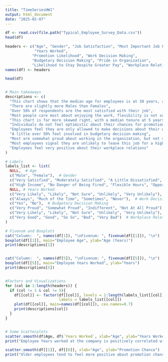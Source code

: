 ```yaml
---
title: "TimeSeriesHW1"
output: html_document
date: "2025-02-07"
---
```


```r
df <- read.csv(file.path("Typical_Employee_Survey_Data.csv"))
head(df)

headers <- c("Age", "Gender", "Job Satisfaction", "Most Important Job Factor", 
             "Years Worked", 
            "Promotion Likelihood", "Work Decision Making", 
            "Budgetary Decision Making", "Pride in Organization", 
            "Likelihood to Stay Despite Greater Pay", "Workplace Relations")
names(df) <- headers            

head(df)


# Main takeaways
descriptions <- c(
  "This chart shows that the median age for employees is at 38 years, and shows little skew except for some outliers in the 60s range",
  "There are slightly more Males than Females",
  "Over 50% of respondents are the most satisfied with their job",
  "Most people care most about enjoying the work, flexibility is not so important",
  "This chart is far more skewed right, with a median tenure at 5 years, but many employees who have worked far longer, including for over 50 years",
  "Individuals do not feel optimistic about their chances for promotion",
  "Employees feel they are only allowed to make decisions about their work moderately",
  "A little over 50% feel involved in budgetary decision making",
  "Most are somewhat proud about working in the organization, but not very proud",
  "Most employees signal they are unlikely to leave this job for a higher paying opportunity",
  "Employees feel very positive about their workplace relations"
)

# Labels
labels_list <- list(
  NULL,  # Age
  c("Male", "Female"),  # Gender
  c("Very Satisfied", "Moderately Satisfied", "A Little Dissatisfied", "Very Dissatisfied"),  # Job Satisfaction
  c("High Income", "No Danger of Being Fired", "Flexible Hours", "Opportunities for Advancement"),  # Most Important Job Factor
  NULL, # Years Worked
  c("Very Likely", "Likely", "Not Sure", "Unlikely", "Very Unlikely"),  # Promotion Likelihood
  c("Always", "Much of the Time", "Sometimes", "Never"),  # Work Decision Making
  c("Yes", "No"),  # Budgetary Decision Making
  c("Very Proud", "Somewhat Proud", "Indifferent", "Not At All Proud"),  # Pride in Organization
  c("Very Likely", "Likely", "Not Sure", "Unlikely", "Very Unlikely"),  # Likelihood to Stay Despite Greater Pay
  c("Very Good", "Good", "So So", "Bad", "Very Bad")  # Workplace Relations
)

# Fivenum and Boxplots
cat("Column:  ", names(df[1]), "\nFivenum: ", fivenum(df[[1]]), "\n")
boxplot(df[[1]], main="Employee Age", ylab="Age (Years)")
print(descriptions[1])


cat("Column:  ", names(df[5]), "\nFivenum: ", fivenum(df[[5]]), "\n")
boxplot(df[[5]], main="Employee Years Worked", ylab="Years")
print(descriptions[5])


#Factors and Visualizations
for (col in 1:length(headers)) {
  if (col != 1 & col != 5){
    df[[col]] <- factor(df[[col]], levels = 1:length(labels_list[[col]]), 
                        labels = labels_list[[col]])
    plot(df[[col]], main=names(df[[col]]), cex.names=0.7)
    print(descriptions[col])
  }
}


# Some Scatterplots
scatter.smooth(df$Age, df$`Years Worked`, xlab="Age", ylab="Years Worked")
print("Employee Years worked at the company is positively correlated with Age, which makes intuitive sense")

scatter.smooth(df[[1]], df[[6]], xlab="Age", ylab="Promotion Chance")
print("Older employees tend to feel more positive about promotion chances")
```

